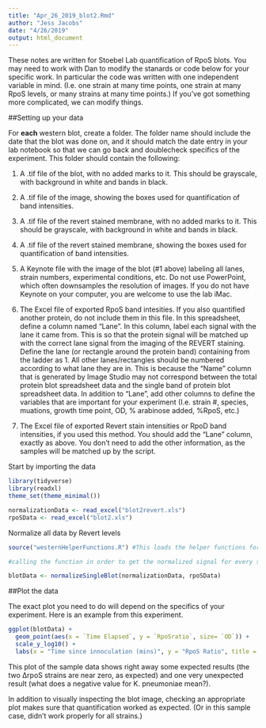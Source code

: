 ```yaml
---
title: "Apr_26_2019_blot2.Rmd"
author: "Jess Jacobs"
date: "4/26/2019"
output: html_document
---
```


  These notes are written for Stoebel Lab quantification of RpoS blots. You may need to work with Dan to modify the stanards or code below for your specific work. In particular the code was written with one independent variable in mind. (I.e. one strain at many time points, one strain at many RpoS levels, or many strains at many time points.) If you've got something more complicated, we can modify things.

##Setting up your data

For **each** western blot, create a folder. The folder name should include the date that the blot was done on, and it should match the date entry in your lab notebook so that we can go back and doublecheck specifics of the experiment. This folder should contain the following: 

1. A .tif file of the blot, with no added marks to it. This should be grayscale, with background in white and bands in black.

2. A .tif file of the image, showing the boxes used for quantification of band intensities.

3. A .tif file of the revert stained membrane, with no added marks to it. This should be grayscale, with background in white and bands in black.

4. A .tif file of the revert stained membrane, showing the boxes used for quantification of band intensities.

5. A Keynote file with the image of the blot (#1 above) labeling all lanes, strain numbers, experimental conditions, etc. Do not use PowerPoint, which often downsamples the resolution of images. If you do not have Keynote on your computer, you are welcome to use the lab iMac.

6. The Excel file of exported RpoS band intesities. If you also quantified another protein, do not include them in this file. In this spreadsheet, define a column named "Lane". In this column, label each signal with the lane it came from. This is so that the protein signal will be matched up with the correct lane signal from the imaging of the REVERT staining. Define the lane (or rectangle around the protein band) containing from the ladder as 1. All other lanes/rectangles should be numbered according to what lane they are in. This is because the "Name" column that is generated by Image Studio may not correspond between the total protein blot spreadsheet data and the single band of protein blot spreadsheet data. In addition to "Lane", add other columns to define the variables that are important for your experiment (I.e. strain #, species, muations, growth time point, OD, % arabinose added, %RpoS, etc.)

7. The Excel file of exported Revert stain intensities or RpoD band intensities, if you used this method. You should add the "Lane" column, exactly as above. You don't need to add the other information, as the samples will be matched up by the script. 

Start by importing the data
```r
library(tidyverse)
library(readxl)
theme_set(theme_minimal())

normalizationData <- read_excel("blot2revert.xls")
rpoSData <- read_excel("blot2.xls")

```

Normalize all data by Revert levels

```r
source("westernHelperFunctions.R") #This loads the helper functions for normalization, etc.

#calling the function in order to get the normalized signal for every set of Western blots

blotData <- normalizeSingleBlot(normalizationData, rpoSData)
```


##Plot the data

The exact plot you need to do will depend on the specifics of your experiment. Here is an example from this experiment.

```r

ggplot(blotData) + 
  geom_point(aes(x = `Time Elapsed`, y = `RpoSratio`, size= `OD`)) + 
  scale_y_log10() + 
  labs(x = "Time since innoculation (mins)", y = "RpoS Ratio", title = "RpoS level as a function of time and Normalized RpoS Levels Feb 8 2019 and Feb 15 2019")
```
This plot of the sample data shows right away some expected results (the two ∆rpoS strains are near zero, as expected) and one very unexpected result (what does a negative value for K. pneumoniae mean?). 

In addition to visually inspecting the blot image, checking an appropriate plot makes sure that quantification worked as expected. (Or in this sample case, didn't work properly for all strains.) 
                                                                                                                                    
                                                                                                                                    
